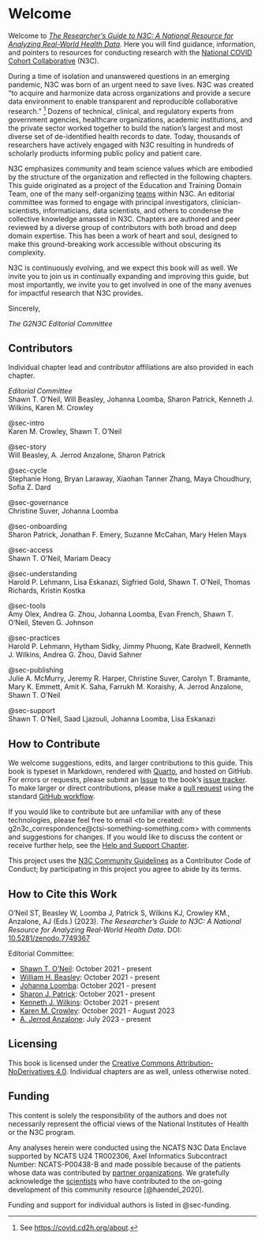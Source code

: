 # Welcome {.unnumbered #sec-welcome}

Welcome to [*The Researcher's Guide to N3C: A National Resource for Analyzing Real-World Health Data*](https://national-covid-cohort-collaborative.github.io/guide-to-n3c-v1/).
Here you will find guidance, information, and pointers to resources for conducting research with the [National COVID Cohort Collaborative](https://ncats.nih.gov/n3c) (N3C).

During a time of isolation and unanswered questions in an emerging pandemic, N3C was born of an urgent need to save lives.
N3C was created "to acquire and harmonize data across organizations and provide a secure data environment to enable transparent and reproducible collaborative research." ^[See <https://covid.cd2h.org/about>.] Dozens of technical, clinical, and regulatory experts from government agencies, healthcare organizations, academic institutions, and the private sector worked together to build the nation's largest and most diverse set of de-identified health records to date.
Today, thousands of researchers have actively engaged with N3C resulting in hundreds of scholarly products informing public policy and patient care.

N3C emphasizes community and team science values which are embodied by the structure of the organization and reflected in the following chapters.
This guide originated as a project of the Education and Training Domain Team, one of the many self-organizing [teams](#sec-onboarding-dt) within N3C.
An editorial committee was formed to engage with principal investigators, clinician-scientists, informaticians, data scientists, and others to condense the collective knowledge amassed in N3C.
Chapters are authored and peer reviewed by a diverse group of contributors with both broad and deep domain expertise.
This has been a work of heart and soul, designed to make this ground-breaking work accessible without obscuring its complexity.

N3C is continuously evolving, and we expect this book will as well.
We invite you to join us in continually expanding and improving this guide, but most importantly, we invite you to get involved in one of the many avenues for impactful research that N3C provides.

Sincerely,

_The G2N3C Editorial Committee_

## Contributors {#sec-welcome-contributors}

Individual chapter lead and contributor affiliations are also provided in each chapter.

_Editorial Committee_<br>
Shawn T. O'Neil, Will Beasley, Johanna Loomba, Sharon Patrick, Kenneth J. Wilkins, Karen M. Crowley

@sec-intro <br>
Karen M. Crowley, Shawn T. O'Neil

@sec-story <br>
Will Beasley, A. Jerrod Anzalone, Sharon Patrick

@sec-cycle <br>
Stephanie Hong, Bryan Laraway, Xiaohan Tanner Zhang, Maya Choudhury, Sofia Z. Dard

@sec-governance <br>
Christine Suver, Johanna Loomba

@sec-onboarding <br>
Sharon Patrick, Jonathan F. Emery, Suzanne McCahan, Mary Helen Mays

@sec-access <br>
Shawn T. O'Neil, Mariam Deacy

@sec-understanding <br>
Harold P. Lehmann, Lisa Eskanazi, Sigfried Gold, Shawn T. O'Neil, Thomas Richards, Kristin Kostka

@sec-tools <br>
Amy Olex, Andrea G. Zhou, Johanna Loomba, Evan French, Shawn T. O'Neil, Steven G. Johnson

@sec-practices <br>
Harold P. Lehmann, Hytham Sidky, Jimmy Phuong, Kate Bradwell, Kenneth J. Wilkins, Andrea G. Zhou, David Sahner

@sec-publishing <br>
Julie A. McMurry, Jeremy R. Harper, Christine Suver, Carolyn T. Bramante, Mary K. Emmett, Amit K. Saha, Farrukh M. Koraishy, A. Jerrod Anzalone, Shawn T. O'Neil

@sec-support <br>
Shawn T. O'Neil, Saad Ljazouli, Johanna Loomba, Lisa Eskanazi

## How to Contribute {#sec-welcome-contribute}

We welcome suggestions, edits, and larger contributions to this guide.
This book is typeset in Markdown, rendered with [Quarto](https://quarto.org/), and hosted on GitHub.
For errors or requests, please submit an [Issue](https://docs.github.com/en/issues/tracking-your-work-with-issues/about-issues)
to the book's [issue tracker](https://github.com/National-COVID-Cohort-Collaborative/guide-to-n3c-v1/issues).
To make larger or direct contributions, please make a [pull request](https://github.com/National-COVID-Cohort-Collaborative/guide-to-n3c-v1/pulls) using the standard [GitHub workflow](https://docs.github.com/en/get-started/quickstart/contributing-to-projects).

If you would like to contribute but are unfamiliar with any of these technologies, please feel free to email <to be created: g2n3c_correspondence@ctsi-something-something.com> with comments and suggestions for changes.
If you would like to discuss the content or receive further help, see the [Help and Support Chapter](chapters/support.md).

This project uses  the [N3C Community Guidelines](https://github.com/National-COVID-Cohort-Collaborative/guide-to-n3c-v1/blob/main/CODE_OF_CONDUCT.md) as a Contributor Code of Conduct;
by participating in this project you agree to abide by its terms.

## How to Cite this Work {#sec-welcome-cite}

O'Neil ST, Beasley W, Loomba J, Patrick S, Wilkins KJ, Crowley KM., Anzalone, AJ (Eds.) (2023).
_The Researcher's Guide to N3C: A National Resource for Analyzing Real-World Health Data_.
DOI: [10.5281/zenodo.7749367](https://zenodo.org/record/7749367#.ZEgPD3bMJmM)

Editorial Committee:

* [Shawn T. O'Neil](https://orcid.org/0000-0001-6220-7080): October 2021 - present
* [William H. Beasley](https://orcid.org/0000-0002-5613-5006): October 2021 - present
* [Johanna Loomba](https://orcid.org/0000-0003-3673-5423): October 2021 - present
* [Sharon J. Patrick](https://orcid.org/0000-0001-6535-2013): October 2021 - present
* [Kenneth J. Wilkins](https://orcid.org/0000-0003-0531-7165): October 2021 - present
* [Karen M. Crowley](https://orcid.org/0000-0002-1995-6358): October 2021 - August 2023
* [A. Jerrod Anzalone](https://orcid.org/0000-0002-3212-7845): July 2023 - present

## Licensing {#sec-welcome-licensing}

This book is licensed under the [Creative Commons Attribution-NoDerivatives 4.0](https://creativecommons.org/licenses/by-nd/4.0/).
Individual chapters are as well, unless otherwise noted.

## Funding {#sec-welcome-funding}

This content is solely the responsibility of the authors and does not necessarily represent the official views of the National Institutes of Health or the N3C program.

Any analyses herein were conducted using the NCATS N3C Data Enclave supported by NCATS U24 TR002306, Axel Informatics Subcontract Number: NCATS-P00438-B and made possible because of the patients whose data was contributed by [partner organizations](https://covid.cd2h.org/dtas).
We gratefully acknowledge the [scientists](https://covid.cd2h.org/acknowledgements) who have contributed to the on-going development of this community resource [@haendel_2020].

Funding and support for individual authors is listed in @sec-funding.
